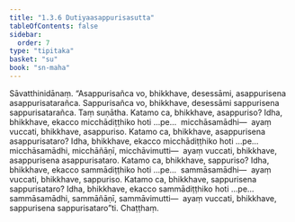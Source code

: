 ```yaml
---
title: "1.3.6 Dutiyaasappurisasutta"
tableOfContents: false
sidebar:
  order: 7
type: "tipitaka"
basket: "su"
book: "sn-maha"
---
```



<DynamicBreadcrumb />

<Division number="26" book="sn-maha">

<Paragraph number="101" book="sn-maha">
Sāvatthinidānaṃ. “Asappurisañca vo, bhikkhave, desessāmi, asappurisena asappurisatarañca. Sappurisañca vo, bhikkhave, desessāmi sappurisena sappurisatarañca. Taṃ suṇātha. Katamo ca, bhikkhave, asappuriso? Idha, bhikkhave, ekacco micchādiṭṭhiko hoti …pe…  micchāsamādhi—  ayaṃ vuccati, bhikkhave, asappuriso.
</Paragraph>

<Paragraph number="102" book="sn-maha">
Katamo ca, bhikkhave, asappurisena asappurisataro? Idha, bhikkhave, ekacco micchādiṭṭhiko hoti …pe…  micchāsamādhi, micchāñāṇī, micchāvimutti—  ayaṃ vuccati, bhikkhave, asappurisena asappurisataro.
</Paragraph>

<Paragraph number="103" book="sn-maha">
Katamo ca, bhikkhave, sappuriso? Idha, bhikkhave, ekacco sammādiṭṭhiko hoti …pe…  sammāsamādhi—  ayaṃ vuccati, bhikkhave, sappuriso.
</Paragraph>

<Paragraph number="104" book="sn-maha">
Katamo ca, bhikkhave, sappurisena sappurisataro? Idha, bhikkhave, ekacco sammādiṭṭhiko hoti …pe…  sammāsamādhi, sammāñāṇī, sammāvimutti—  ayaṃ vuccati, bhikkhave, sappurisena sappurisataro”ti.

</Paragraph>
</Division>

<Paragraph number="105" type="center" book="sn-maha">
Chaṭṭhaṃ.
</Paragraph>